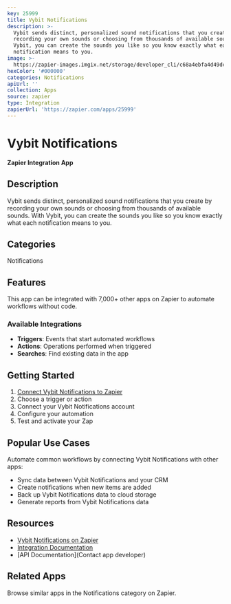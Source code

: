 ```yaml
---
key: 25999
title: Vybit Notifications
description: >-
  Vybit sends distinct, personalized sound notifications that you create by
  recording your own sounds or choosing from thousands of available sounds. With
  Vybit, you can create the sounds you like so you know exactly what each
  notification means to you.
image: >-
  https://zapier-images.imgix.net/storage/developer_cli/c68a4ebfa4d49dcfaf3898c2c2d2df68.png?auto=format%2Ccompress&ixlib=python-3.0.0&q=50
hexColor: '#000000'
categories: Notifications
apiUrl: ''
collection: Apps
source: zapier
type: Integration
zapierUrl: 'https://zapier.com/apps/25999'
---
```

# Vybit Notifications

**Zapier Integration App**

## Description

Vybit sends distinct, personalized sound notifications that you create by recording your own sounds or choosing from thousands of available sounds. With Vybit, you can create the sounds you like so you know exactly what each notification means to you.

## Categories

Notifications

## Features

This app can be integrated with 7,000+ other apps on Zapier to automate workflows without code.

### Available Integrations

- **Triggers**: Events that start automated workflows
- **Actions**: Operations performed when triggered
- **Searches**: Find existing data in the app

## Getting Started

1. [Connect Vybit Notifications to Zapier](https://zapier.com/apps/25999)
2. Choose a trigger or action
3. Connect your Vybit Notifications account
4. Configure your automation
5. Test and activate your Zap

## Popular Use Cases

Automate common workflows by connecting Vybit Notifications with other apps:

- Sync data between Vybit Notifications and your CRM
- Create notifications when new items are added
- Back up Vybit Notifications data to cloud storage
- Generate reports from Vybit Notifications data

## Resources

- [Vybit Notifications on Zapier](https://zapier.com/apps/25999)
- [Integration Documentation](https://zapier.com/apps/25999/integrations)
- [API Documentation](Contact app developer)

## Related Apps

Browse similar apps in the Notifications category on Zapier.
